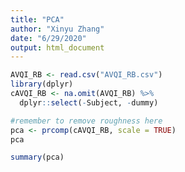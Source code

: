 ```yaml
---
title: "PCA"
author: "Xinyu Zhang"
date: "6/29/2020"
output: html_document
---
```

```r
AVQI_RB <- read.csv("AVQI_RB.csv")
library(dplyr)
cAVQI_RB <- na.omit(AVQI_RB) %>% 
  dplyr::select(-Subject, -dummy)

#remember to remove roughness here
pca <- prcomp(cAVQI_RB, scale = TRUE)
pca

summary(pca)
```
